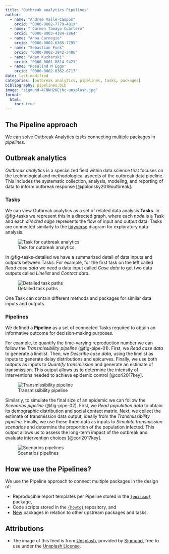 ```yaml
---
title: "Outbreak analytics Pipelines"
author:
  - name: "Andree Valle-Campos"
    orcid: "0000-0002-7779-481X"
  - name: " Carmen Tamayo Cuartero"
    orcid: "0000-0003-4184-2864"
  - name: "Anna Carnegie"
    orcid: "0000-0002-6385-7795"
  - name: "Sebastian Funk"
    orcid: "0000-0002-2842-3406"
  - name: "Adam Kucharski"
    orcid: "0000-0001-8814-9421"
  - name: "Rosalind M Eggo"
    orcid: "0000-0002-0362-6717"
date: last-modified
categories: [outbreak analytics, pipelines, tasks, packages]
bibliography: pipelines.bib
image: "sigmund-4CNNH2KEjhc-unsplash.jpg"
format:
  html: 
    toc: true
---
```


## The Pipeline approach

We can solve Outbreak Analytics *tasks* connecting multiple packages in *pipelines*.

## Outbreak analytics

*Outbreak analytics* is a specialized field within data science that focuses on the technological and methodological aspects of the outbreak data pipeline. This includes the systematic collection, analysis, modeling, and reporting of data to inform outbreak response [@polonsky2019outbreak].



### Tasks

We can view Outbreak analytics as a set of related data analysis __Tasks__. In @fig-tasks we represent this in a directed graph, where each *node* is a Task and each *directed edge* represents the flow of input and output data. Tasks are connected similarly to the [tidyverse](https://r4ds.hadley.nz/whole-game.html) diagram for exploratory data analysis. 

![Task for outbreak analytics](task_pipeline-minimal.svg){#fig-tasks fig-alt="Directed graph where tasks are nodes and data flows are directed edges like arrows. One task connect with multiple other tasks."}

In @fig-tasks-detailed we have a summarized detail of data inputs and outputs between Tasks. For example, for the first task on the left called *Read case data* we need a data input called *Case data* to get two data outputs called *Linelist* and *Contact data*.

![Detailed task paths](task_pipeline-detailed.svg){#fig-tasks-detailed}

One Task can contain different methods and packages for similar data inputs and outputs.

### Pipelines

We defined a __Pipeline__ as a set of connected Tasks required to obtain an informative outcome for decision-making purposes. 

For example, to quantify the time-varying reproduction number we can follow the *Transmissibility pipeline* (@fig-pipe-01). First, we *Read case data* to generate a linelist. Then, we *Describe case data*, using the linelist as inputs to generate delay distributions and epicurves. Finally, we use both outputs as inputs to *Quantify transmission* and generate an estimate of transmission. This output allows us to determine the intensity of interventions needed to achieve epidemic control [@cori2017key].

![Transmissibility pipeline](task_pipeline-pipe_01.svg){#fig-pipe-01}

Similarly, to simulate the final size of an epidemic we can follow the *Scenarios pipeline* (@fig-pipe-02). First, we *Read population data* to obtain its demographic distribution and social contact matrix. Next, we collect the estimate of transmission data output, ideally from the *Transmissibility pipeline*. Finally, we use these three data as inputs to *Simulate transmission scenarios* and determine the proportion of the population infected. This output allows us to assess the long-term impact of the outbreak and evaluate intervention choices [@cori2017key].

![Scenarios pipelines](task_pipeline-pipe_02.svg){#fig-pipe-02}

## How we use the Pipelines?

We use the Pipeline approach to connect multiple packages in the design of: 

- Reproducible report templates per Pipeline stored in the [`{episoap}`](https://epiverse-trace.github.io/episoap/) package,
- Code scripts stored in the [`{howto}`](https://epiverse-trace.github.io/howto/) repository, and
- [New](https://github.com/orgs/epiverse-trace/discussions/87) packages in relation to other upstream packages and tasks.

## Attributions

- The image of this feed is from [Unsplash](https://unsplash.com/photos/4CNNH2KEjhc), provided by [Sigmund](https://unsplash.com/@sigmund), free to use under the [Unsplash License](https://unsplash.com/license).
